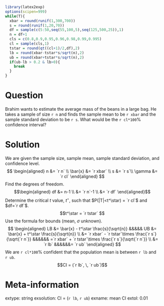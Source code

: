 ```r
library(latex2exp)
options(scipen=999)
while(T){
  xbar = round(runif(1,300,700))
  s = round(runif(1,20,70))
  df = sample(c(5:50,seq(55,100,5),seq(125,500,25)),1)
  n = df+1
  cls = c(0.8,0.9,0.95,0.96,0.98,0.99,0.995)
  cl = sample(cls,1)
  tstar = round(qt((cl+1)/2,df),2)
  lb = round(xbar-tstar*s/sqrt(n),2)
  ub = round(xbar+tstar*s/sqrt(n),2)
  if(ub-lb > 0.2 & lb>0){
    break
  }
}
```

Question
========

Brahim wants to estimate the average mass of the beans in a large bag. He takes a sample of size `r n` and finds the sample mean to be `r xbar` and the sample standard deviation to be `r s`. What would be the `r cl*100`% confidence interval?

Solution
========

We are given the sample size, sample mean, sample standard deviation, and confidence level.
$$
\begin{aligned}
n &= `r n` \\
\bar{x} &= `r xbar` \\
s &= `r s`\\
\gamma &= `r cl`
\end{aligned}
$$
Find the degrees of freedom.
$$\begin{aligned}
df &= n-1 \\
&= `r n`-1 \\
&= `r df`
\end{aligned}$$
Determine the critical $t$ value, $t^\star$, such that $P(|T|<t^\star) = `r cl`$ and $df=`r df`$. 
$$t^\star = `r tstar` $$
Use the formula for bounds (mean, $\sigma$ unknown).
$$
\begin{aligned}
LB &= \bar{x} - t^\star \frac{s}{\sqrt{n}} &&&&& UB &= \bar{x} + t^\star \frac{s}{\sqrt{n}} \\
   &= `r xbar` - `r tstar`\times \frac{`r s`}{\sqrt{`r n`}} &&&&&& =`r xbar` + `r tstar`\times \frac{`r s`}{\sqrt{`r n`}} \\
   &= `r lb` &&&&&&= `r ub` 
\end{aligned}
$$
We are `r cl*100`% confident that the population mean is between `r lb` and `r ub`.
$$CI = (`r lb`, \, `r ub`)$$


Meta-information
============
extype: string
exsolution: CI = (`r lb`, `r ub`)
exname: mean CI
extol: 0.01
